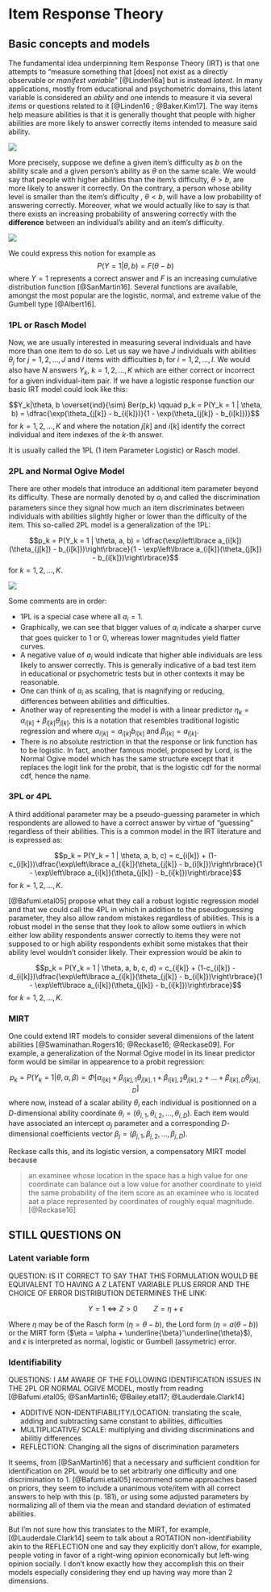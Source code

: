 # Item Response Theory

## Basic concepts and models

The fundamental idea underpinning Item Response Theory (IRT) is that one attempts to "measure something that [does] not exist as a directly observable or *manifest variable*" [@Linden16a] but is instead *latent*. In many applications, mostly from educational and psychometric domains, this latent variable is considered an *ability* and one intends to measure it via several *items* or questions related to it [@Linden16 ; @Baker.Kim17]. The way items help measure abilities is that it is generally thought that people with higher abilities are more likely to answer correctly items intended to measure said ability. 

![](img/irt_idea_0.png)

More precisely, suppose we define a given item's difficulty as $b$ on the ability scale and a given person's ability as $\theta$ on the same scale. We would say that people with higher abilities than the item's difficulty, $\theta > b$, are more likely to answer it correctly. On the contrary, a person whose ability level is smaller than the item's difficulty , $\theta < b$, will have a low probability of answering correctly. Moreover, what we would actually like to say is that there exists an increasing probability of answering correctly with the **difference** between an individual's ability and an item's difficulty. 

![](img/irt_idea_1.png)

We could express this notion for example as
$$P(Y = 1 | \theta, b) = F(\theta - b)$$
where $Y=1$ represents a correct answer and $F$ is an increasing cumulative distribution function [@SanMartin16]. Several functions are available, amongst the most popular are the logistic, normal, and extreme value of the Gumbell type [@Albert16]. 

### 1PL or Rasch Model

Now, we are usually interested in measuring several individuals and have more than one item to do so. Let us say we have $J$ individuals with abilities $\theta_j$ for $j = 1, 2, \dots, J$ and $I$ items with difficulties $b_i$ for $i=1, 2, \dots, I$. We would also have $N$ answers $Y_k$, $k=1,2,\dots,K$ which are either correct or incorrect for a given individual-item pair. If we have a logistic response function our basic IRT model could look like this: 

$$Y_k|\theta, b \overset{ind}{\sim} Ber(p_k) \qquad p_k = P(Y_k = 1 | \theta, b) = \dfrac{\exp(\theta_{j[k]} - b_{i[k]})}{1 - \exp(\theta_{j[k]} - b_{i[k]})}$$
for $k = 1, 2, \dots, K$ and where the notation $j[k]$ and $i[k]$ identify the correct individual and item indexes of the $k$-th answer. 

It is usually called the 1PL (1 item Parameter Logistic) or Rasch model.

### 2PL and Normal Ogive Model

There are other models that introduce an additional item parameter beyond its difficulty. These are normally denoted by $a_i$ and called the discrimination parameters since they signal how much an item discriminates between individuals with abilities slightly higher or lower than the difficulty of the item. This so-called 2PL model is a generalization of the 1PL:

$$p_k = P(Y_k = 1 | \theta, a, b) = \dfrac{\exp\left\lbrace  a_{i[k]}(\theta_{j[k]} - b_{i[k]})\right\rbrace}{1 - \exp\left\lbrace a_{i[k]}(\theta_{j[k]} - b_{i[k]})\right\rbrace}$$
for $k = 1, 2, \dots, K$.

![](img/irt_idea_2.png)

Some comments are in order: 

  - 1PL is a special case where all $a_i = 1$.  
  - Graphically, we can see that bigger values of $a_i$ indicate a sharper curve that goes quicker to 1 or 0, whereas lower magnitudes yield flatter curves. 
  - A negative value of $a_i$ would indicate that higher able individuals are less likely to answer correctly. This is generally indicative of a bad test item in educational or psychometric tests but in other contexts it may be reasonable. 
  - One can think of $a_i$ as scaling, that is magnifying or reducing, differences between abilities and difficulties.
  - Another way of representing the model is with a linear predictor $\eta_k = \alpha_{i[k]} + \beta_{i[k]}\theta_{j[k]}$, this is a notation that resembles traditional logistic regression and where $\alpha_{i[k]} = a_{i[k]}b_{i[k]}$ and $\beta_{i[k]} = a_{i[k]}$.
  - There is no absolute restriction in that the response or link function has to be logistic. In fact, another famous model, proposed by Lord, is the Normal Ogive model which has the same structure except that it replaces the logit link for the probit, that is the logistic cdf for the normal cdf, hence the name. 

### 3PL or 4PL

A third additional parameter may be a pseudo-guessing parameter in which respondents are allowed to have a correct answer by virtue of "guessing" regardless of their abilities. This is a common model in the IRT literature and is expressed as: 

$$p_k = P(Y_k = 1 | \theta, a, b, c) = c_{i[k]} + (1-c_{i[k]})\dfrac{\exp\left\lbrace  a_{i[k]}(\theta_{j[k]} - b_{i[k]})\right\rbrace}{1 - \exp\left\lbrace a_{i[k]}(\theta_{j[k]} - b_{i[k]})\right\rbrace}$$
for $k = 1, 2, \dots, K$.

[@Bafumi.etal05] propose what they call a robust logistic regression model and that we could call the 4PL in which in addition to the pseudoguessing parameter, they also allow random mistakes regardless of abilities. This is a robust model in the sense that they look to allow some outliers in which either low ability respondents answer correctly to items they were not supposed to or high ability respondents exhibit some mistakes that their ability level wouldn't consider likely. Their expression would be akin to

$$p_k = P(Y_k = 1 | \theta, a, b, c, d) = c_{i[k]} + (1-c_{i[k]} - d_{i[k]})\dfrac{\exp\left\lbrace  a_{i[k]}(\theta_{j[k]} - b_{i[k]})\right\rbrace}{1 - \exp\left\lbrace a_{i[k]}(\theta_{j[k]} - b_{i[k]})\right\rbrace}$$
for $k = 1, 2, \dots, K$.

### MIRT

One could extend IRT models to consider several dimensions of the latent abilities [@Swaminathan.Rogers16; @Reckase16; @Reckase09]. For example, a generalization of the Normal Ogive model in its linear predictor form would be similar in appearence to a probit regression:

$$p_k = P(Y_k = 1 | \theta, \alpha, \beta) = \Phi\left[ \alpha_{i[k]} + \beta_{i[k],1}\theta_{j[k],1} + \beta_{i[k],2}\theta_{j[k],2} + \dots + \beta_{i[k],D}\theta_{j[k],D}\right]$$
where now, instead of a scalar ability $\theta_{i}$ each individual is positionned on a $D$-dimensional ability coordinate  $\theta_{i} = (\theta_{i, 1}, \theta_{i, 2}, \dots, \theta_{i, D})$. Each item would have associated an intercept $\alpha_j$ parameter and a corresponding $D$-dimensional coefficients vector $\beta_{j} = (\beta_{j, 1}, \beta_{j, 2}, \dots, \beta_{j, D})$. 

Reckase calls this, and its logistic version, a compensatory MIRT model because 

  > an examinee whose location in the space has a high value for one coordinate can balance out a low value for another coordinate to yield the same probability of the item score as an examinee who is located aat a place represented by coordinates of roughly equal magnitude. [@Reckase16]
  

## STILL QUESTIONS ON

### Latent variable form

QUESTION: IS IT CORRECT TO SAY THAT THIS FORMULATION WOULD BE EQUIVALENT TO HAVING A Z LATENT VARIABLE PLUS ERROR AND THE CHOICE OF ERROR DISTRIBUTION DETERMINES THE LINK: 

$$Y = 1 \Longleftrightarrow Z > 0 \qquad Z = \eta + \epsilon$$

Where $\eta$ may be of the Rasch form ($\eta = \theta - b$), the Lord form ($\eta = a(\theta - b)$) or the MIRT form ($\eta = \alpha + \underline{\beta}'\underline{\theta}$), and $\epsilon$ is interpreted as normal, logistic or Gumbell (assymetric) error. 

### Identifiability

QUESTIONS: I AM AWARE OF THE FOLLOWING IDENTIFICATION ISSUES IN THE 2PL OR NORMAL OGIVE MODEL, mostly from reading [@Bafumi.etal05; @SanMartin16; @Bailey.etal17; @Lauderdale.Clark14]

- ADDITIVE NON-IDENTIFIABILITY/LOCATION: translating the scale, adding and subtracting same constant to abilities, difficulties
- MULTIPLICATIVE/ SCALE: multiplying and dividing discriminations and abilitiy differences
- REFLECTION: Changing all the signs of discrimination parameters

It seems, from  [@SanMartin16] that a necessary and sufficient condition for identification on 2PL would be to set arbitrarly one difficulty and one discrimination to $1$. [@Bafumi.etal05] recommend some approaches based on priors, they seem to include a unanimous vote/item with all correct answers to help with this (p. 181), or using some adjusted parameters by normalizing all of them via the mean and standard deviation of estimated abilities. 

But I'm not sure how this translates to the MIRT, for example, [@Lauderdale.Clark14] seem to talk about a ROTATION non-identifiability akin to the REFLECTION one and say they explicitly don't allow, for example, people voting in favor of a right-wing opinion economically but left-wing opinion socially. I don't know exactly how they accomplish this on their models especially considering they end up having way more than 2 dimensions. 

